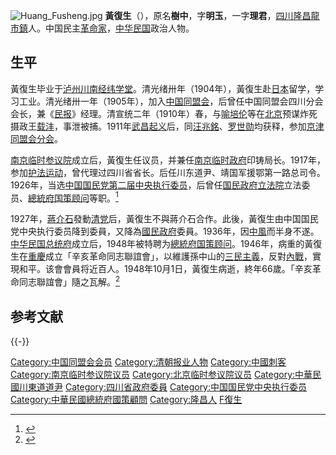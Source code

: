 [[File:Huang_Fusheng.jpg|thumb]]
'''黃復生'''（{{bd|1883年||1948年|10月1日}}），原名'''樹中'''，字'''明玉'''，一字'''理君'''，[[四川|四川]][[隆昌县|隆昌]][[龍市鎮|龍市鎮]]人。中国民主[[革命家|革命家]]，[[中华民国|中华民国]]政治人物。

==生平==
黃復生毕业于[[泸州|泸州]][[川南经纬学堂|川南经纬学堂]]。清光绪卅年（1904年），黃復生赴[[日本|日本]]留学，学习工业。清光绪卅一年（1905年），加入[[中国同盟会|中国同盟会]]，后曾任中国同盟会四川分会会长，兼《[[民报|民报]]》经理。清宣统二年（1910年）春，与[[喻培伦|喻培伦]]等在[[北京|北京]]预谋炸死摄政王[[载沣|载沣]]，事泄被捕。1911年[[武昌起义|武昌起义]]后，同[[汪兆銘|汪兆銘]]、[[罗世勋|罗世勋]]均获释，参加[[京津同盟会分会|京津同盟会分会]]。

[[南京临时参议院|南京临时参议院]]成立后，黃復生任议员，并兼任[[南京临时政府|南京临时政府]]印铸局长。1917年，参加[[护法运动|护法运动]]，曾代理过四川省省长。后任川东道尹、靖国军援鄂第一路总司令。1926年，当选[[中国国民党中央执行委员|中国国民党第二届中央执行委员]]，后曾任[[国民政府|国民政府]][[立法院|立法院]]立法委员、[[總統府国策顾问|總統府国策顾问]]等职。<ref>{{Cite web |url=http://www.huaxia.com/zl/rw/xd/00005352.html |title=黄复生，华夏人物，于2011-10-10查阅 |access-date=2011-10-10 |archive-date=2020-08-10 |archive-url=https://web.archive.org/web/20200810155727/http://www.huaxia.com/zl/rw/xd/00005352.html |dead-url=no }}</ref>

1927年，[[蔣介石|蔣介石]]發動[[清党|清党]]后，黃復生不與蔣介石合作。此後，黃復生由中国国民党中央执行委员降到委員，又降為[[南京國民政府|國民政府]]委員。1936年，因[[中風|中風]]而半身不遂。[[中华民国总统府|中华民国总统府]]成立后，1948年被特聘为[[總統府国策顾问|總統府国策顾问]]。1946年，病重的黃復生在[[重慶|重慶]]成立「辛亥革命同志聯誼會」，以維護孫中山的[[三民主義|三民主義]]，反對[[第二次国共内战|內戰]]，實現和平。该會會員将近百人。1948年10月1日，黃復生病逝，終年66歲。「辛亥革命同志聯誼會」隨之瓦解。<ref>{{Cite web |url=http://news.china.com/history/all/11025807/20110908/16755560.html |title=黃復生長孫追憶祖父：他不僅僅是刺客，中国新闻网，2011-09-08 |access-date=2011-12-23 |archive-date=2016-03-05 |archive-url=https://web.archive.org/web/20160305024308/http://news.china.com/history/all/11025807/20110908/16755560.html |dead-url=no }}</ref>

== 参考文献 ==
{{Reflist|2}}

{{-}}
{{第一次北京臨時參議院}}
{{四川行政长官|北省}}
{{第3屆中華民國訓政時期立法委員名單}}
[[Category:中国同盟会会员|Category:中国同盟会会员]]
[[Category:清朝报业人物|Category:清朝报业人物]]
[[Category:中國刺客|Category:中國刺客]]
[[Category:南京临时参议院议员|Category:南京临时参议院议员]]
[[Category:北京临时参议院议员|Category:北京临时参议院议员]]
[[Category:中華民國川東道道尹|Category:中華民國川東道道尹]]
[[Category:四川省政府委員|Category:四川省政府委員]]
[[Category:中国国民党中央执行委员|Category:中国国民党中央执行委员]]
[[Category:中華民國總統府國策顧問|Category:中華民國總統府國策顧問]]
[[Category:隆昌人|Category:隆昌人]]
[[Category:黄姓|F復生]]